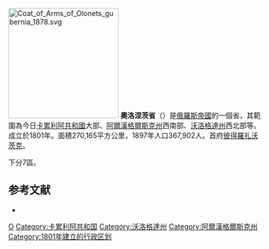 [[File:Coat_of_Arms_of_Olonets_gubernia_1878.svg|220px]]
'''奧洛涅茨省'''（{{lang|ru|Олонецкая губерния}}）是[[俄羅斯帝國|俄羅斯帝國]]的一個省，其範圍為今日[[卡累利阿共和國|卡累利阿共和國]]大部、[[阿爾漢格爾斯克州|阿爾漢格爾斯克州]]西南部、[[沃洛格達州|沃洛格達州]]西北部等。成立於1801年。面積270,165平方公里，1897年人口367,902人。首府[[彼得羅扎沃茨克|彼得羅扎沃茨克]]。

下分7區。

==参考文献==
*{{1911}}
{{ImpRussia}} 
[[Category:俄罗斯帝国直辖省|О]]
[[Category:卡累利阿共和国|Category:卡累利阿共和国]]
[[Category:沃洛格達州|Category:沃洛格達州]]
[[Category:阿爾漢格爾斯克州|Category:阿爾漢格爾斯克州]]
[[Category:1801年建立的行政区划|Category:1801年建立的行政区划]]